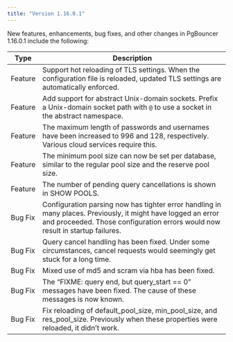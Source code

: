 ```yaml
---
title: "Version 1.16.0.1"
---
```


New features, enhancements, bug fixes, and other changes in PgBouncer 1.16.0.1 include the following:

| Type    | Description                                                                                                                                                                                   |
| ------- | --------------------------------------------------------------------------------------------------------------------------------------------------------------------------------------------- |
| Feature | Support hot reloading of TLS settings. When the configuration file is reloaded, updated TLS settings are automatically enforced.                                                              |
| Feature | Add support for abstract Unix-domain sockets. Prefix a Unix-domain socket path with `@` to use a socket in the abstract namespace.                                                            |
| Feature | The maximum length of passwords and usernames have been increased to 996 and 128, respectively. Various cloud services require this.                                                          |
| Feature | The minimum pool size can now be set per database, similar to the regular pool size and the reserve pool size.                                                                                |
| Feature | The number of pending query cancellations is shown in SHOW POOLS.                                                                                                                             |
| Bug Fix | Configuration parsing now has tighter error handling in many places. Previously, it might have logged an error and proceeded. Those configuration errors would now result in startup failures.|
| Bug Fix | Query cancel handling has been fixed. Under some circumstances, cancel requests would seemingly get stuck for a long time.                                                                    |
| Bug Fix | Mixed use of md5 and scram via hba has been fixed.                                                                                                                                            |
| Bug Fix | The “FIXME: query end, but query_start == 0” messages have been fixed. The cause of these messages is now known.                                                                              | 
| Bug Fix | Fix reloading of default_pool_size, min_pool_size, and res_pool_size. Previously when these properties were reloaded, it didn’t work.                                                         |